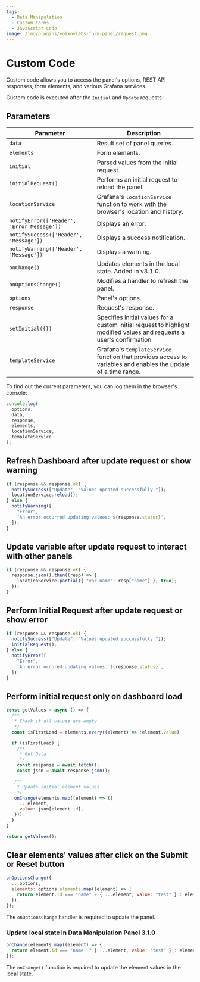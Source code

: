 ```yaml
---
tags:
  - Data Manipulation
  - Custom Forms
  - JavaScript Code
image: /img/plugins/volkovlabs-form-panel/request.png
---
```



# Custom Code

Custom code allows you to access the panel's options, REST API responses, form elements, and various Grafana services.

Custom code is executed after the `Initial` and `Update` requests.

## Parameters

| Parameter                                  | Description                                                                                                            |
| ------------------------------------------ | ---------------------------------------------------------------------------------------------------------------------- |
| `data`                                     | Result set of panel queries.                                                                                           |
| `elements`                                 | Form elements.                                                                                                         |
| `initial`                                  | Parsed values from the initial request.                                                                                |
| `initialRequest()`                         | Performs an initial request to reload the panel.                                                                       |
| `locationService`                          | Grafana's `locationService` function to work with the browser's location and history.                                  |
| `notifyError(['Header', 'Error Message'])` | Displays an error.                                                                                                     |
| `notifySuccess(['Header', 'Message'])`     | Displays a success notification.                                                                                       |
| `notifyWarning(['Header', 'Message'])`     | Displays a warning.                                                                                                    |
| `onChange()`                               | Updates elements in the local state. Added in v3.1.0.                                                                  |
| `onOptionsChange()`                        | Modifies a handler to refresh the panel.                                                                               |
| `options`                                  | Panel's options.                                                                                                       |
| `response`                                 | Request's response.                                                                                                    |
| `setInitial({})`                           | Specifies initial values for a custom initial request to highlight modified values and requests a user's confirmation. |
| `templateService`                          | Grafana's `templateService` function that provides access to variables and enables the update of a time range.         |

To find out the current parameters, you can log them in the browser's console:

```javascript
console.log(
  options,
  data,
  response,
  elements,
  locationService,
  templateService
);
```

## Refresh Dashboard after update request or show warning

```javascript
if (response && response.ok) {
  notifySuccess(["Update", "Values updated successfully."]);
  locationService.reload();
} else {
  notifyWarning([
    "Error",
    `An error occurred updating values: ${response.status}`,
  ]);
}
```

## Update variable after update request to interact with other panels

```javascript
if (response && response.ok) {
  response.json().then((resp) => {
    locationService.partial({ "var-name": resp["name"] }, true);
  });
}
```

## Perform Initial Request after update request or show error

```javascript
if (response && response.ok) {
  notifySuccess(["Update", "Values updated successfully."]);
  initialRequest();
} else {
  notifyError([
    "Error",
    `An error occured updating values: ${response.status}`,
  ]);
}
```

## Perform initial request only on dashboard load

```javascript
const getValues = async () => {
  /**
   * Check if all values are empty
   */
  const isFirstLoad = elements.every((element) => !element.value)

  if (isFirstLoad) {
    /**
     * Get Data
     */
    const response = await fetch();
    const json = await response.json();

   /**
    * Update initial element values
    */
   onChange(elements.map((element) => ({
     ...element,
     value: json[element.id],
   }))
  }
}

return getValues();
```

## Clear elements' values after click on the Submit or Reset button

```javascript
onOptionsChange({
  ...options,
  elements: options.elements.map((element) => {
    return element.id === "name" ? { ...element, value: "test" } : element;
  }),
});
```

The `onOptionsChange` handler is required to update the panel.

### Update local state in Data Manipulation Panel 3.1.0

```javascript
onChange(elements.map((element) => {
  return element.id === 'name' ? { ...element, value: 'test' } : element;
});
```

The `onChange()` function is required to update the element values in the local state.
